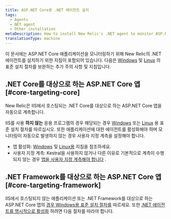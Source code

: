 ```yaml
---
title: ASP.NET Core용 .NET 에이전트 설치
tags:
  - Agents
  - NET agent
  - Other installation
metaDescription: How to install New Relic's .NET agent to monitor ASP.NET Core applications.
translationType: machine
---
```


이 문서에는 ASP.NET Core 애플리케이션을 모니터링하기 위해 New Relic의 .NET 에이전트를 설치하기 위한 지침이 포함되어 있습니다. 다음은 [Windows](/docs/agents/net-agent/installation/install-net-agent-windows) 및 [Linux](/docs/agents/net-agent/installation/install-net-agent-linux) 의 표준 설치 절차를 보완하는 추가 주의 사항 및 지침입니다.

## .NET Core를 대상으로 하는 ASP.NET Core 앱 [#core-targeting-core]

New Relic은 IIS에서 호스팅되는 .NET Core를 대상으로 하는 ASP.NET Core 앱을 자동으로 계측합니다.

IIS를 사용 **하지 않는** 응용 프로그램의 경우 해당되는 경우 [Windows](/docs/agents/net-agent/other-installation/install-net-agent-aspnet-core-targeting-net-framework-windows) 또는 [Linux](/docs/agents/net-agent/installation/install-net-agent-linux) 용 표준 설치 절차를 따르십시오. 또한 애플리케이션에 대한 에이전트를 활성화해야 하며 모니터링이 자동으로 발생하지 않는 경우 사용자 지정 계측을 설정해야 합니다.

* 앱 활성화: [Windows](/docs/agents/net-agent/installation/install-net-agent-windows#enabling-the-agent) 및 [Linux용](/docs/agents/net-agent/installation/install-net-agent-linux#enable-agent) 지침을 참조하세요.
* 사용자 지정 계측: Kestral을 사용하지 않거나 다른 이유로 기본적으로 계측이 수행되지 않는 경우 [앱을 사용자 지정 계측해야 합니다](/docs/agents/net-agent/custom-instrumentation/introduction-net-custom-instrumentation) .

## .NET Framework를 대상으로 하는 ASP.NET Core 앱 [#core-targeting-framework]

IIS에서 호스팅되지 않는 애플리케이션 또는 .NET Framework를 대상으로 하는 ASP.NET Core 앱의 [경우 Windows용 표준 설치 절차를](/docs/agents/net-agent/installation/install-net-agent-windows#msi) 따르세요. 또한 [.NET 에이전트를 명시적으로 활성화](/docs/agents/net-agent/installation/install-net-agent-windows#enabling-the-agent) 하려면 다음 절차를 따라야 합니다.